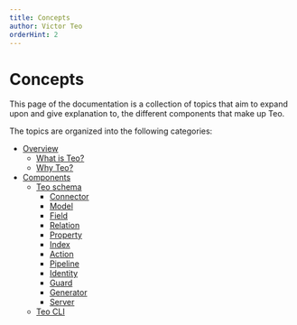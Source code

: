 ```yaml
---
title: Concepts
author: Victor Teo
orderHint: 2
---
```



# Concepts

This page of the documentation is a collection of topics that aim to expand
upon and give explanation to, the different components that make up Teo.

The topics are organized into the following categories:

<TableOfContents />

- [Overview](/concepts/overview)
  - [What is Teo?](/concepts/overview/what-is-teo)
  - [Why Teo?](/concepts/overview/why-teo)
- [Components](/concepts/components)
  - [Teo schema](/concepts/components/teo-schema)
    - [Connector](/concepts/components/teo-schema/connector)
    - [Model](/concepts/components/teo-schema/model)
    - [Field](/concepts/components/teo-schema/field)
    - [Relation](/concepts/components/teo-schema/relation)
    - [Property](/concepts/components/teo-schema/property)
    - [Index](/concepts/components/teo-schema/index-concept)
    - [Action](/concepts/components/teo-schema/action)
    - [Pipeline](/concepts/components/teo-schema/pipeline)
    - [Identity](/concepts/components/teo-schema/identity)
    - [Guard](/concepts/components/teo-schema/guard)
    - [Generator](/concepts/components/teo-schema/generator)
    - [Server](/concepts/components/teo-schema/server)
  - [Teo CLI](/concepts/components/teo-cli)
